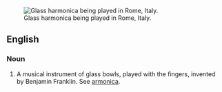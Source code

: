 [[Image:Glass.harmonica.in.rome.arp.jpg|thumb|Glass harmonica being played in Rome, Italy.]]
==English==

===Noun===
{{en-noun|sg=[[glass]] [[harmonica]]}}

#{{musici}} A musical instrument of glass bowls, played with the fingers, invented by Benjamin Franklin. See [[armonica]].